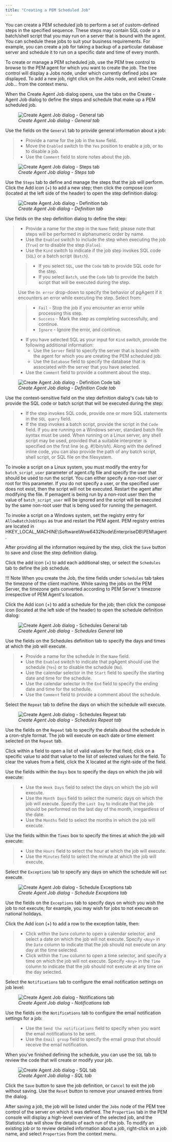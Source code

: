 ```yaml
---
title: "Creating a PEM Scheduled Job"
---
```


<div id="pem_scheduled_jobs" class="registered_link"></div>

You can create a PEM scheduled job to perform a set of custom-defined steps in the specified sequence. These steps may contain SQL code or a batch/shell script that you may run on a server that is bound with the agent. You can schedule these jobs to suit your business requirements. For example, you can create a job for taking a backup of a particular database server and schedule it to run on a specific date and time of every month.

To create or manage a PEM scheduled job, use the PEM tree control to browse to the PEM agent for which you want to create the job. The tree control will display a Jobs node, under which currently defined jobs are displayed. To add a new job, right click on the Jobs node, and select Create Job... from the context menu.

When the Create Agent Job dialog opens, use the tabs on the Create - Agent Job dialog to define the steps and schedule that make up a PEM scheduled job.

<figure><img src="../images/create_pem_jobs_general.png" class="align-center" alt="Create Agent Job dialog - General tab" /><figcaption aria-hidden="true"><em>Create Agent Job dialog - General tab</em></figcaption></figure>

Use the fields on the `General` tab to provide general information about a job:

> -   Provide a name for the job in the `Name` field.
> -   Move the `Enabled` switch to the `Yes` position to enable a job, or `No` to disable a job.
> -   Use the `Comment` field to store notes about the job.

<figure><img src="../images/create_pem_jobs_steps.png" class="align-center" alt="Create Agent Job dialog - Steps tab" /><figcaption aria-hidden="true"><em>Create Agent Job dialog - Steps tab</em></figcaption></figure>

Use the `Steps` tab to define and manage the steps that the job will perform. Click the Add icon (+) to add a new step; then click the compose icon (located at the left side of the header) to open the step definition dialog:

<figure><img src="../images/create_pem_jobs_steps_definition.png" class="align-center" alt="Create Agent Job dialog - Definition tab" /><figcaption aria-hidden="true"><em>Create Agent Job dialog - Definition tab</em></figcaption></figure>

Use fields on the step definition dialog to define the step:

> -   Provide a name for the step in the `Name` field; please note that steps will be performed in alphanumeric order by name.
> -   Use the `Enabled` switch to include the step when executing the job (`True`) or to disable the step (`False`).
> -   Use the `Kind` switch to indicate if the job step invokes SQL code (`SQL`) or a batch script (`Batch`).
>
> > -   If you select `SQL`, use the `Code` tab to provide SQL code for the step.
> > -   If you select `Batch`, use the `Code` tab to provide the batch script that will be executed during the step.
>
> Use the `On error` drop-down to specify the behavior of pgAgent if it encounters an error while executing the step. Select from:
>
> > -   `Fail` - Stop the job if you encounter an error while processing this step.
> > -   `Success` - Mark the step as completing successfully, and continue.
> > -   `Ignore` - Ignore the error, and continue.
>
> -   If you have selected SQL as your input for `Kind` switch, provide the following additional information:
>     -   Use the `Server` field to specify the server that is bound with the agent for which you are creating the PEM scheduled job.
>     -   Use the `Database` field to specify the database that is associated with the server that you have selected.
> -   Use the `Comment` field to provide a comment about the step.

<figure><img src="../images/create_pem_jobs_steps_definition_code.png" class="align-center" alt="Create Agent Job dialog - Definition Code tab" /><figcaption aria-hidden="true"><em>Create Agent Job dialog - Definition Code tab</em></figcaption></figure>

Use the context-sensitive field on the step definition dialog's `Code` tab to provide the SQL code or batch script that will be executed during the step:

> -   If the step invokes SQL code, provide one or more SQL statements in the `SQL query` field.
> -   If the step invokes a batch script, provide the script in the `Code` field. If you are running on a Windows server, standard batch file syntax must be used. When running on a Linux server, any shell script may be used, provided that a suitable interpreter is specified on the first line (e.g. *#!/bin/sh*). Along with the defined inline code, you can also provide the path of any batch script, shell script, or SQL file on the filesystem.

To invoke a script on a Linux system, you must modify the entry for `batch_script_user` parameter of agent.cfg file and specify the user that should be used to run the script. You can either specify a non-root user or root for this parameter. If you do not specify a user, or the specified user does not exist, then the script will not be executed. Restart the agent after modifying the file. If pemagent is being run by a non-root user then the value of `batch_script_user` will be ignored and the script will be executed by the same non-root user that is being used for running the pemagent.

To invoke a script on a Windows system, set the registry entry for `AllowBatchJobSteps` as true and restart the PEM agent. PEM registry entries are located in HKEY_LOCAL_MACHINE\\Software\\Wow6432Node\\EnterpriseDB\\PEM\\agent.

After providing all the information required by the step, click the `Save` button to save and close the step definition dialog.

Click the add icon (+) to add each additional step, or select the `Schedules` tab to define the job schedule.

!!! Note
    When you create the Job, the time fields under `Schedules` tab takes the timezone of the client machine. While saving the jobs on the PEM Server, the timezone gets converted according to PEM Server's timezone irrespective of PEM Agent's location.

Click the Add icon (+) to add a schedule for the job; then click the compose icon (located at the left side of the header) to open the schedule definition dialog:

<figure><img src="../images/create_pem_jobs_schedules.png" class="align-center" alt="Create Agent Job dialog - Schedules General tab" /><figcaption aria-hidden="true"><em>Create Agent Job dialog - Schedules General tab</em></figcaption></figure>

Use the fields on the Schedules definition tab to specify the days and times at which the job will execute.

> -   Provide a name for the schedule in the `Name` field.
> -   Use the `Enabled` switch to indicate that pgAgent should use the schedule (`Yes`) or to disable the schedule (`No`).
> -   Use the calendar selector in the `Start` field to specify the starting date and time for the schedule.
> -   Use the calendar selector in the `End` field to specify the ending date and time for the schedule.
> -   Use the `Comment` field to provide a comment about the schedule.

Select the `Repeat` tab to define the days on which the schedule will execute.

<figure><img src="../images/create_pem_jobs_schedules_repeat.png" class="align-center" alt="Create Agent Job dialog - Schedules Repeat tab" /><figcaption aria-hidden="true"><em>Create Agent Job dialog - Schedules Repeat tab</em></figcaption></figure>

Use the fields on the `Repeat` tab to specify the details about the schedule in a cron-style format. The job will execute on each date or time element selected on the `Repeat` tab.

Click within a field to open a list of valid values for that field; click on a specific value to add that value to the list of selected values for the field. To clear the values from a field, click the X located at the right-side of the field.

Use the fields within the `Days` box to specify the days on which the job will execute:

> -   Use the `Week Days` field to select the days on which the job will execute.
> -   Use the `Month Days` field to select the numeric days on which the job will execute. Specify the `Last Day` to indicate that the job should be performed on the last day of the month, irregardless of the date.
> -   Use the `Months` field to select the months in which the job will execute.

Use the fields within the `Times` box to specify the times at which the job will execute:

> -   Use the `Hours` field to select the hour at which the job will execute.
> -   Use the `Minutes` field to select the minute at which the job will execute.

Select the `Exceptions` tab to specify any days on which the schedule will `not` execute.

<figure><img src="../images/create_pem_jobs_schedules_exceptions.png" class="align-center" alt="Create Agent Job dialog - Schedule Exceptions tab" /><figcaption aria-hidden="true"><em>Create Agent Job dialog - Schedule Exceptions tab</em></figcaption></figure>

Use the fields on the `Exceptions` tab to specify days on which you wish the job to not execute; for example, you may wish for jobs to not execute on national holidays.

Click the Add icon (+) to add a row to the exception table, then:

> -   Click within the `Date` column to open a calendar selector, and select a date on which the job will not execute. Specify `<Any>` in the `Date` column to indicate that the job should not execute on any day at the time selected.
> -   Click within the `Time` column to open a time selector, and specify a time on which the job will not execute. Specify `<Any>` in the `Time` column to indicate that the job should not execute at any time on the day selected.

Select the `Notifications` tab to configure the email notification settings on job level:

<figure><img src="../images/create_pem_jobs_notifications.png" class="align-center" alt="Create Agent Job dialog - Notifications tab" /><figcaption aria-hidden="true"><em>Create Agent Job dialog - Notifications tab</em></figcaption></figure>

Use the fields on the `Notifications` tab to configure the email notification settings for a job:

> -   Use the `Send the notifications` field to specify when you want the email notifications to be sent.
> -   Use the `Email group` field to specify the email group that should receive the email notification.

When you've finished defining the schedule, you can use the `SQL` tab to review the code that will create or modify your job.

<figure><img src="../images/create_pem_jobs_sql.png" class="align-center" alt="Create Agent Job dialog - SQL tab" /><figcaption aria-hidden="true"><em>Create Agent Job dialog - SQL tab</em></figcaption></figure>

Click the `Save` button to save the job definition, or `Cancel` to exit the job without saving. Use the `Reset` button to remove your unsaved entries from the dialog.

After saving a job, the job will be listed under the `Jobs` node of the PEM tree control of the server on which it was defined. The `Properties` tab in the PEM console will display a high-level overview of the selected job, and the Statistics tab will show the details of each run of the job. To modify an existing job or to review detailed information about a job, right-click on a job name, and select `Properties` from the context menu.
